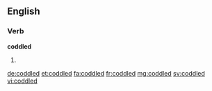 ==English==

===Verb===
'''coddled'''

# {{past of|coddle}}

[[de:coddled]]
[[et:coddled]]
[[fa:coddled]]
[[fr:coddled]]
[[mg:coddled]]
[[sv:coddled]]
[[vi:coddled]]